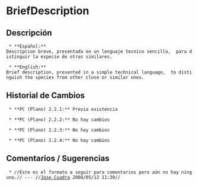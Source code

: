 = BriefDescription =

== Descripción ==
  * **Español:**
 Descripcion breve, presentada en un lenguaje tecnico sencillo,  para distinguir la especie de otras similares.

  * **English:**
 Brief description, presented in a simple technical language,  to distinguish the species from other close or similar ones.

== Historial de Cambios ==
  * **PC (Plano) 2.2.1:** Previa existencia

  * **PC (Plano) 2.2.2:** No hay cambios

  * **PC (Plano) 2.2.3:** No hay cambios

  * **PC (Plano) 2.2.4:** No hay cambios


== Comentarios / Sugerencias ==

  * //Este es el formato a seguir para comentarios pero aún no hay ninguno.// --- //[[jcuadra@inbio.ac.cr|Jose Cuadra]] 2008/05/12 11:39//

